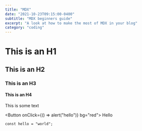 ```yaml
---
title: "MDX"
date: "2021-10-23T09:15:00-0400"
subtitle: "MDX beginners guide"
excerpt: "A look at how to make the most of MDX in your blog"
category: "coding"
---
```



# This is an H1

## This is an H2

### This is an H3

#### This is an H4

This is some text

<Button onClick={() => alert("hello")} bg="red">
  Hello
</Button>

```tsx
const hello = "world";
```
